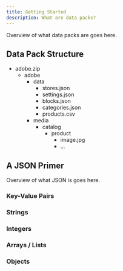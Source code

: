 ```yaml
---
title: Getting Started
description: What are data packs?
---
```



Overview of what data packs are goes here.

## Data Pack Structure

<FileTree>

  - adobe.zip
    - adobe
      - data
        - stores.json
        - settings.json
        - blocks.json
        - categories.json
        - products.csv
      - media
        - catalog
          - product
            - image.jpg
            - ...

</FileTree>

## A JSON Primer

Overview of what JSON is goes here.

### Key-Value Pairs

### Strings

### Integers

### Arrays / Lists

### Objects